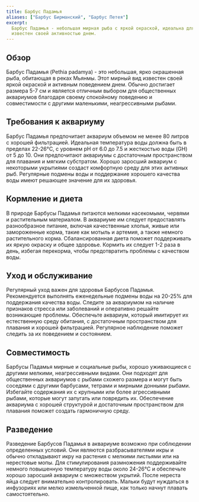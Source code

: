 ```yaml
---
title: Барбус Падамья
aliases: ["Барбус Бирманский", "Барбус Петея"]
excerpt:
  Барбус Падамья - небольшая мирная рыба с яркой окраской, идеальна для общественных аквариумов. Обитает в Мьянме и
  известен своей активностью днем.
---
```


## Обзор

Барбус Падамья (Pethia padamya) - это небольшая, ярко окрашенная рыба, обитающая в реках Мьянмы. Этот мирный вид
известен своей яркой окраской и активным поведением днем. Обычно достигает размера 5-7 см и является отличным выбором
для общественных аквариумов благодаря своему спокойному поведению и совместимости с другими маленькими, неагрессивными
рыбами.

## Требования к аквариуму

Барбус Падамья предпочитает аквариум объемом не менее 80 литров с хорошей фильтрацией. Идеальная температура воды должна
быть в пределах 22-26°C, с уровнем pH от 6.0 до 7.5 и жесткостью воды (GH) от 5 до 10. Они предпочитают аквариумы с
достаточным пространством для плавания и мягким субстратом. Хорошо заросший аквариум с некоторыми укрытиями создаст
комфортную среду для этих активных рыб. Регулярные подмены воды и поддержание хорошего качества воды имеют решающее
значение для их здоровья.

## Кормление и диета

В природе Барбусы Падамья питаются мелкими насекомыми, червями и растительным материалом. В аквариуме им следует
предоставлять разнообразное питание, включая качественные хлопья, живые или замороженные корма, такие как мотыль и
артемия, а также немного растительного корма. Сбалансированная диета поможет поддерживать их яркую окраску и общее
здоровье. Кормить их следует 1-2 раза в день, избегая перекорма, чтобы предотвратить проблемы с качеством воды.

## Уход и обслуживание

Регулярный уход важен для здоровья Барбусов Падамья. Рекомендуется выполнять еженедельные подмены воды на 20-25% для
поддержания качества воды. Следите за аквариумом на наличие признаков стресса или заболеваний и оперативно решайте
возникающие проблемы. Обеспечьте аквариум, который имитирует их естественную среду обитания, с достаточным пространством
для плавания и хорошей фильтрацией. Регулярное наблюдение поможет следить за их поведением и состоянием.

## Совместимость

Барбусы Падамья мирные и социальные рыбы, хорошо уживающиеся с другими мелкими, неагрессивными видами. Они подходят для
общественных аквариумов с рыбами схожего размера и могут быть соседями с другими барбусами, тетрами и мирными донными
рыбами. Избегайте содержания их с крупными или более агрессивными рыбами, которые могут запугать или повредить их.
Обеспечение аквариума с хорошей структурой и достаточным пространством для плавания поможет создать гармоничную среду.

## Разведение

Разведение Барбусов Падамья в аквариуме возможно при соблюдении определенных условий. Они являются разбрасывателями икры
и обычно откладывают икру на растения с мелкими листьями или на нерестовые мопы. Для стимулирования размножения
поддерживайте немного повышенную температуру воды около 24-26°C и обеспечьте хорошо заросший аквариум с множеством
укрытий. После нереста яйца следует внимательно контролировать. Мальки будут нуждаться в инфузориях или мелко
измельченной пище, как только начнут плавать самостоятельно.
